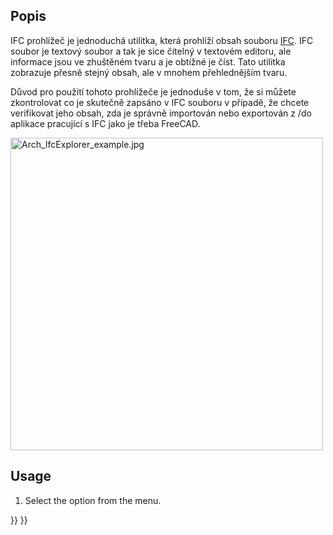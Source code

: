 <languages/>

<div class="mw-translate-fuzzy">
{{docnav/cs|[[Arch_Check/cs|Check]]|[[Arch_ToggleIfcBrepFlag/cs|Toggle IFC Brep flag]]|[[Arch_Workbench/cs|Arch]]|IconL=Arch_Check.svg |IconC=Workbench_Arch.svg |IconR=Arch_ToggleIfcBrepFlag.svg}}
</div>

<div class="mw-translate-fuzzy">
{{GuiCommand/cs
|Name=Arch IfcExplorer
|Name/cs=Architektura IfcProhlážeč
|MenuLocation=Arch → Utilities → Ifc Explorer
|Workbenches=[[Arch_Workbench/cs|Architektura]]
|SeeAlso=[[Arch IFC]]
}}
</div>

<span id="Description"></span>
==Popis==

<div class="mw-translate-fuzzy">
IFC prohlížeč je jednoduchá utilitka, která prohlíží obsah souboru [[Arch IFC/cs|IFC]]. IFC soubor je textový soubor a tak je sice čitelný v textovém editoru, ale informace jsou ve zhuštěném tvaru a je obtížné je číst. Tato utilitka zobrazuje přesně stejný obsah, ale v mnohem přehlednějším tvaru.
</div>

<div class="mw-translate-fuzzy">
Důvod pro použití tohoto prohlížeče je jednoduše v tom, že si můžete zkontrolovat co je skutečně zapsáno v IFC souboru v případě, že chcete verifikovat jeho obsah, zda je správně importován nebo exportován z /do aplikace pracující s IFC jako je třeba FreeCAD.
</div> 

[[Image:Arch IfcExplorer example.jpg|500px]]
{{Caption|Ifc Explorer with several properties}}

==Usage==

# Select the {{MenuCommand|Utils → [[Image:BIM_IfcExplorer.svg|16px]] Ifc explorer}} option from the menu.


<div class="mw-translate-fuzzy">
{{docnav/cs|[[Arch_Check/cs|Check]]|[[Arch_ToggleIfcBrepFlag/cs|Toggle IFC Brep flag]]|[[Arch_Workbench/cs|Arch]]|IconL=Arch_Check.svg |IconC=Workbench_Arch.svg |IconR=Arch_ToggleIfcBrepFlag.svg}}
</div>

{{BIM_Tools_navi{{#translation:}}}}
{{Userdocnavi{{#translation:}}}}